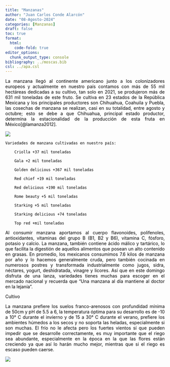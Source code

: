 ```yaml
---
title: "Manzanas"
author: "Juan Carlos Conde Alarcón"
date: "08-Agosto-2024"
categories: [Manzanas]
draft: false
toc: true
format:
  html:
    code-fold: true
editor_options: 
  chunk_output_type: console
bibliography: ../moscas.bib
csl: ../apa.csl
---
```


::: {style="text-align: justify; color:black;"}
La manzana llegó al continente americano junto a los colonizadores europeos y actualmente en nuestro país contamos con más de 55 mil hectáreas dedicadas a su cultivo, tan solo en 2021, se produjeron más de 631 mil toneladas de este fruto. Se cultiva en 23 estados de la República Mexicana y los principales productores son Chihuahua, Coahuila y Puebla, las cosechas de manzana se realizan, casi en su totalidad, entre agosto y octubre; esto se debe a que Chihuahua, principal estado productor, determina la estacionalidad de la producción de esta fruta en México[@lamanza2012].

![](Mapamanzana.jpg)

```         
Variedades de manzana cultivadas en nuestro país:

    Criolla +37 mil toneladas

    Gala +2 mil toneladas

    Golden delicious +367 mil toneladas 

    Red chief +19 mil toneladas 

    Red delicious +190 mil toneladas 

    Rome beauty +5 mil toneladas

    Starking +5 mil toneladas 

    Starking delicious +74 toneladas

    Top red +mil toneladas
```

Al consumir manzana aportamos al cuerpo flavonoides, polifenoles, antioxidantes, vitaminas del grupo B (B1, B2 y B6), vitamina C, fósforo, potasio y calcio. La manzana, también contiene ácido málico y tartárico, lo que facilita la digestión de aquellos alimentos que posean un alto contenido en grasas. En promedio, los mexicanos consumimos 7.6 kilos de manzana por año y lo hacemos generalmente cruda, pero también cocinada en numerosos postres y transformada industrialmente como jugos, sidra, néctares, yogurt, deshidratada, vinagre y licores. Así que en este domingo disfruta de una lanza, variedades tienes muchas para escoger en el mercado nacional y recuerda que “Una manzana al día mantiene al doctor en la lejanía”.

Cultivo

La manzana prefiere los suelos franco-arenosos con profundidad mínima de 50cm y pH de 5.5 a 6, la temperatura óptima para su desarrollo es de -10 a 10° C durante el invierno y de 15 a 30° C durante el verano, prefiere los ambientes húmedos a los secos y no soporta las heladas, especialmente si son muchas. El frío no le afecta pero los fuertes vientos sí que pueden impedir que se desarrolle correctamente, es muy importante que el riego sea abundante, especialmente en la época en la que las flores están creciendo ya que así lo harán mucho mejor, mientras que si el riego es escaso pueden caerse.

![](cultivoman.jpg)
:::
